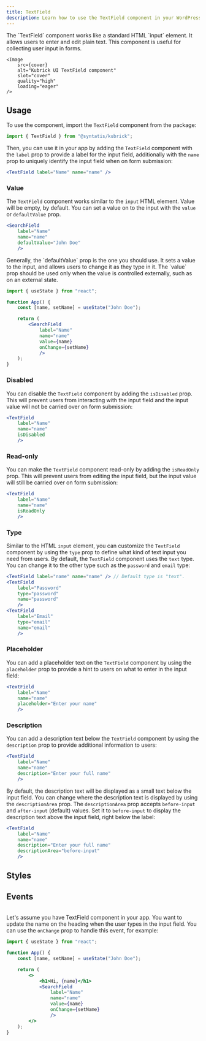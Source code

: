 ```yaml
---
title: TextField
description: Learn how to use the TextField component in your WordPress admin application.
---
```



<Lead storybook="/docs/components-textfield--docs" stackblitz="/edit/syntatis-kubrick-tabs-zegi1m?file=src/App.jsx">
	The `TextField` component works like a standard HTML `input` element. It
	allows users to enter and edit plain text. This component is useful for
	collecting user input in forms.

	<Image
		src={cover}
		alt="Kubrick UI TextField component"
		slot="cover"
		quality="high"
		loading="eager"
	/>
</Lead>

## Usage

To use the component, import the `TextField` component from the package:

```jsx
import { TextField } from "@syntatis/kubrick";
```

Then, you can use it in your app by adding the `TextField` component with the `label` prop to provide a label for the input field, additionally with the `name` prop to uniquely identify the input field when on form submission:

```jsx
<TextField label="Name" name="name" />
```

### Value

The `TextField` component works similar to the `input` HTML element. Value will be empty, by default. You can set a value on to the input with the `value` or `defaultValue` prop.

```jsx {4}
<SearchField
	label="Name"
	name="name"
	defaultValue="John Doe"
	/>
```
<Aside type="tip">
Generally, the `defaultValue` prop is the one you should use. It sets a value to the input, and allows users to change it as they type in it. The `value` prop should be used only when the value is controlled externally, such as on an external state.

```jsx {10}
import { useState } from "react";

function App() {
	const [name, setName] = useState("John Doe");

	return (
		<SearchField
			label="Name"
			name="name"
			value={name}
			onChange={setName}
			/>
	);
}
```
</Aside>

### Disabled

You can disable the `TextField` component by adding the `isDisabled` prop. This will prevent users from interacting with the input field and the input value will not be carried over on form submission:

```jsx {4}
<TextField
	label="Name"
	name="name"
	isDisabled
	/>
```

### Read-only

You can make the `TextField` component read-only by adding the `isReadOnly` prop. This will prevent users from editing the input field, but the input value will still be carried over on form submission:

```jsx {4}
<TextField
	label="Name"
	name="name"
	isReadOnly
	/>
```

### Type

Similar to the HTML `input` element, you can customize the `TextField` component by using the `type` prop to define what kind of text input you need from users. By default, the `TextField` component uses the `text` type. You can change it to the other type such as the `password` and `email` type:

```jsx {4,9}
<TextField label="name" name="name" /> // Default type is "text".
<TextField
	label="Password"
	type="password"
	name="password"
	/>
<TextField
	label="Email"
	type="email"
	name="email"
	/>
```

### Placeholder

You can add a placeholder text on the `TextField` component by using the `placeholder` prop to provide a hint to users on what to enter in the input field:

```jsx {4}
<TextField
	label="Name"
	name="name"
	placeholder="Enter your name"
	/>
```

### Description

You can add a description text below the `TextField` component by using the `description` prop to provide additional information to users:

```jsx {4}
<TextField
	label="Name"
	name="name"
	description="Enter your full name"
	/>
```

By default, the description text will be displayed as a small text below the input field. You can change where the description text is displayed by using the `descriptionArea` prop. The `descriptionArea` prop accepts `before-input` and `after-input` (default) values. Set it to `before-input` to display the description text above the input field, right below the label:

```jsx {5}
<TextField
	label="Name"
	name="name"
	description="Enter your full name"
	descriptionArea="before-input"
	/>
```

## Styles

<Table
	component="TextField"
	items={[
		["root", "The component root element."],
		["label", "The wrapper element of the input label."],
		["input", "The input element."],
		["description", "The wrapper element of the description content."],
	]}
	/>

## Events

<Table
	variant="events"
	component="TextField"
	items={[
		["onChange", "Trigger when the input value changes. The callback function receives the new value as the argument."],
	]}
	/>

Let's assume you have TextField component in your app. You want to update the name on the heading when the user types in the input field. You can use the `onChange` prop to handle this event, for example:

```jsx {13}
import { useState } from "react";

function App() {
	const [name, setName] = useState("John Doe");

	return (
		<>
			<h1>Hi, {name}</h1>
			<SearchField
				label="Name"
				name="name"
				value={name}
				onChange={setName}
				/>
		</>
	);
}
```

